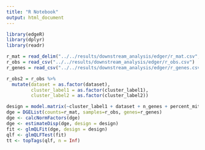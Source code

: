 ```yaml
---
title: "R Notebook"
output: html_document
---
```


```r
library(edgeR)
library(dplyr)
library(readr)
```


```r
r_mat = read_delim("../../results/downstream_analysis/edger/r_mat.csv", delim=" ", col_names=FALSE)
r_obs = read_csv("../../results/downstream_analysis/edger/r_obs.csv")
r_genes = read_csv("../../results/downstream_analysis/edger/r_genes.csv")
```

```r
r_obs2 = r_obs %>% 
  mutate(dataset = as.factor(dataset),
         cluster_label1 = as.factor(cluster_label1),
         cluster_label2 = as.factor(cluster_label2))

```


```r
design = model.matrix(~cluster_label1 + dataset + n_genes + percent_mito, data=r_obs)
dge = DGEList(counts=r_mat, samples=r_obs, genes=r_genes)
dge <- calcNormFactors(dge)
dge <- estimateDisp(dge, design = design)
fit <- glmQLFit(dge, design = design)
qlf <- glmQLFTest(fit)
tt <- topTags(qlf, n = Inf)

```